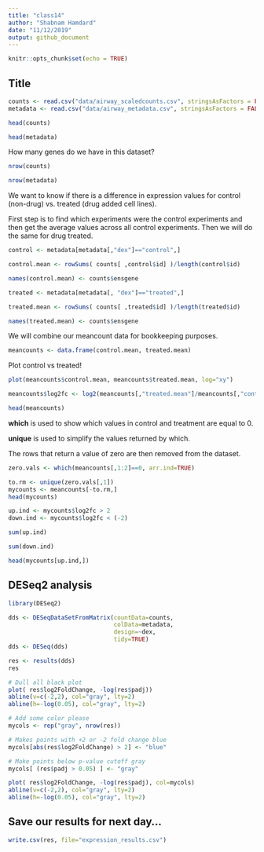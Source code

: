 ```yaml
---
title: "class14"
author: "Shabnam Hamdard"
date: "11/12/2019"
output: github_document
---
```


```r
knitr::opts_chunk$set(echo = TRUE)
```

## Title

```r
counts <- read.csv("data/airway_scaledcounts.csv", stringsAsFactors = FALSE)
metadata <- read.csv("data/airway_metadata.csv", stringsAsFactors = FALSE)
```

```r
head(counts)
```

```r
head(metadata)
```

How many genes do we have in this dataset?
```r
nrow(counts)
```

```r
nrow(metadata)
```

We want to know if there is a difference in expression values for control (non-drug) vs. treated (drug added cell lines).

First step is to find which experiments were the control experiments and then get the average values across all control experiments. Then we will do the same for drug treated.

```r
control <- metadata[metadata[,"dex"]=="control",]

control.mean <- rowSums( counts[ ,control$id] )/length(control$id)

names(control.mean) <- counts$ensgene
```

```r
treated <- metadata[metadata[, "dex"]=="treated",]

treated.mean <- rowSums( counts[ ,treated$id] )/length(treated$id)

names(treated.mean) <- counts$ensgene
```

We will combine our meancount data for bookkeeping purposes.

```r
meancounts <- data.frame(control.mean, treated.mean)
```

Plot control vs treated!

```r
plot(meancounts$control.mean, meancounts$treated.mean, log="xy")
```

```r
meancounts$log2fc <- log2(meancounts[,"treated.mean"]/meancounts[,"control.mean"])

head(meancounts)
```

**which** is used to show which values in control and treatment are equal to 0.

**unique** is used to simplify the values returned by which.

The rows that return a value of zero are then removed from the dataset.

```r
zero.vals <- which(meancounts[,1:2]==0, arr.ind=TRUE)

to.rm <- unique(zero.vals[,1])
mycounts <- meancounts[-to.rm,]
head(mycounts)
```

```r
up.ind <- mycounts$log2fc > 2
down.ind <- mycounts$log2fc < (-2)
```

```r
sum(up.ind)
```

```r
sum(down.ind)
```

```r
head(mycounts[up.ind,])
```

## DESeq2 analysis

```r
library(DESeq2)

dds <- DESeqDataSetFromMatrix(countData=counts, 
                              colData=metadata, 
                              design=~dex, 
                              tidy=TRUE)
dds <- DESeq(dds)
```

```r
res <- results(dds)
res
```

```r
# Dull all black plot
plot( res$log2FoldChange, -log(res$padj))
abline(v=c(-2,2), col="gray", lty=2)
abline(h=-log(0.05), col="gray", lty=2)
```

```r
# Add some color please
mycols <- rep("gray", nrow(res))

# Makes points with +2 or -2 fold change blue
mycols[abs(res$log2FoldChange) > 2] <- "blue"

# Make points below p-value cutoff gray
mycols[ (res$padj > 0.05) ] <- "gray"

plot( res$log2FoldChange, -log(res$padj), col=mycols)
abline(v=c(-2,2), col="gray", lty=2)
abline(h=-log(0.05), col="gray", lty=2)
```

## Save our results for next day...

```r
write.csv(res, file="expression_results.csv")
```

